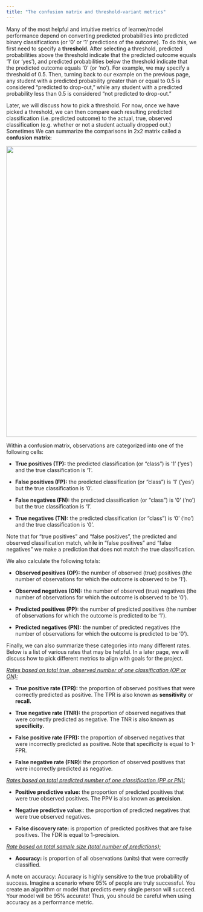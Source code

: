 ```yaml
---
title: "The confusion matrix and threshold-variant metrics"
---
```


Many of the most helpful and intuitive metrics of learner/model performance depend on converting predicted probabilities into predicted binary classifications (or '0' or '1' predictions of the outcome). To do this, we first need to specify a **threshold**. After selecting a threshold, predicted probabilities above the threshold indicate that the predicted outcome equals '1' (or 'yes'), and predicted probabilities below the threshold indicate that the predicted outcome equals '0' (or 'no'). For example, we may specify a threshold of 0.5. Then, turning back to our example on the previous page, any student with a predicted probability greater than or equal to 0.5 is considered "predicted to drop-out," while any student with a predicted probability less than 0.5 is considered "not predicted to drop-out."

Later, we will discuss how to pick a threshold. For now, once we have picked a threshold, we can then compare each resulting predicted classification (i.e. predicted outcome) to the actual, true, observed classification (e.g. whether or not a student actually dropped out.) Sometimes We can summarize the comparisons in 2x2 matrix called a **confusion matrix:**

![](images/confusion_matrix_define.png){fig-align="left" width="8in"}

Within a confusion matrix, observations are categorized into one of the following cells:

-   **True positives (TP):** the predicted classification (or "class") is '1' ('yes') and the true classification is '1'.

-   **False positives (FP):** the predicted classification (or "class") is '1' ('yes') but the true classification is '0'.

-   **False negatives (FN):** the predicted classification (or "class") is '0' ('no') but the true classification is '1'.

-   **True negatives (TN):** the predicted classification (or "class") is '0' ('no') and the true classification is '0'.

Note that for "true positives" and "false positives", the predicted and observed classification match, while in "false positives" and "false negatives" we make a prediction that does not match the true classification.

We also calculate the following totals:

-   **Observed positives (OP):** the number of observed (true) positives (the number of observations for which the outcome is observed to be '1').

-   **Observed negatives (ON):** the number of observed (true) negatives (the number of observations for which the outcome is observed to be '0').

-   **Predicted positives (PP):** the number of predicted positives (the number of observations for which the outcome is predicted to be '1').

-   **Predicted negatives (PN):** the number of predicted negatives (the number of observations for which the outcome is predicted to be '0').


Finally, we can also summarize these categories into many different rates. Below is a list of various rates that may be helpful. In a later page, we will discuss how to pick different metrics to align with goals for the project. 

<u>*Rates based on total true, observed number of one classification (OP or ON):*</u>

-   **True positive rate (TPR):** the proportion of observed positives that were correctly predicted as positive. The TPR is also known as **sensitivity** or **recall.**

```{=tex}
\begin{equation}
TPR = \frac{TP}{TP + FN} = \frac{TP}{OP}
\end{equation}
```
-   **True negative rate (TNR):** the proportion of observed negatives that were correctly predicted as negative. The TNR is also known as **specificity**.

```{=tex}
\begin{equation}
TNR = \frac{TN}{TN + FP} = \frac{TN}{ON}
\end{equation}
```
-   **False positive rate (FPR):** the proportion of observed negatives that were incorrectly predicted as positive. Note that specificity is equal to 1-FPR.

```{=tex}
\begin{equation}
FPR = \frac{FP}{TN + FP} = \frac{FP}{ON}
\end{equation}
```
-   **False negative rate (FNR):** the proportion of observed positives that were incorrectly predicted as negative.

```{=tex}
\begin{equation}
FNR = \frac{FN}{TP + FN} = \frac{FN}{OP}
\end{equation}
```
<u>*Rates based on total predicted number of one classification (PP or PN):*</u>

-   **Positive predictive value:** the proportion of predicted positives that were true observed positives. The PPV is also known as **precision**.

```{=tex}
\begin{equation}
PPV = \frac{TP}{TP + FP} = \frac{TP}{PP}
\end{equation}
```
-   **Negative predictive value:**: the proportion of predicted negatives that were true observed negatives.

```{=tex}
\begin{equation}
NPV = \frac{TN}{TN + FN} = \frac{TN}{PN}
\end{equation}
```
-   **False discovery rate:** is proportion of predicted positives that are false positives. The FDR is equal to 1-precision.

```{=tex}
\begin{equation}
FDR = \frac{FP}{FP + TP} = \frac{FP}{PP}
\end{equation}
```
<u>*Rate based on total sample size (total number of predictions):*</u>

-   **Accuracy:** is proportion of all observations (units) that were correctly classified. 

```{=tex}
\begin{equation}
FDR = \frac{TP + TN}{TP + FP + TP + TN} 
\end{equation}
```

A note on accuracy: Accuracy is highly sensitive to the true probability of success.
Imagine a scenario where 95% of people are truly successful.
You create an algorithm or model that predicts every single person will succeed.
Your model will be 95% accurate!
Thus, you should be careful when using accuracy as a performance metric.
